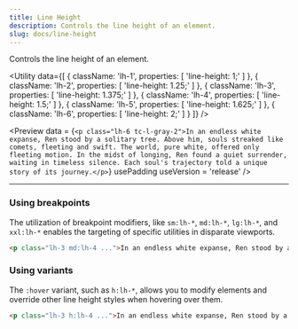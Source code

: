 ```yaml
---
title: Line Height
description: Controls the line height of an element.
slug: docs/line-height
---
```


Controls the line height of an element.

<Utility
  data={[
    {
      className: 'lh-1',
      properties: [
        'line-height: 1;'
      ]
    },
    {
      className: 'lh-2',
      properties: [
        'line-height: 1.25;'
      ]
    },
    {
      className: 'lh-3',
      properties: [
        'line-height: 1.375;'
      ]
    },
    {
      className: 'lh-4',
      properties: [
        'line-height: 1.5;'
      ]
    },
    {
      className: 'lh-5',
      properties: [
        'line-height: 1.625;'
      ]
    },
    {
      className: 'lh-6',
      properties: [
        'line-height: 2;'
      ]
    }
  ]}
/>

<Preview
  data = {`<p class="lh-6 tc-l-gray-2">In an endless white expanse, Ren stood by a solitary tree. Above him, souls streaked like comets, fleeting and swift. The world, pure white, offered only fleeting motion. In the midst of longing, Ren found a quiet surrender, waiting in timeless silence. Each soul's trajectory told a unique story of its journey.</p>`}
  usePadding
  useVersion = 'release'
/>

---

### Using breakpoints

The utilization of breakpoint modifiers, like `sm:lh-*`, `md:lh-*`, `lg:lh-*`, and `xxl:lh-*` enables the targeting of specific utilities in disparate viewports.

```html "md:lh-4"
<p class="lh-3 md:lh-4 ...">In an endless white expanse, Ren stood by a solitary tree...</p>
```

### Using variants

The `:hover` variant, such as `h:lh-*`, allows you to modify elements and override other line height styles when hovering over them.

```html "h:lh-4"
<p class="lh-3 h:lh-4 ...">In an endless white expanse, Ren stood by a solitary tree...</p>
```
